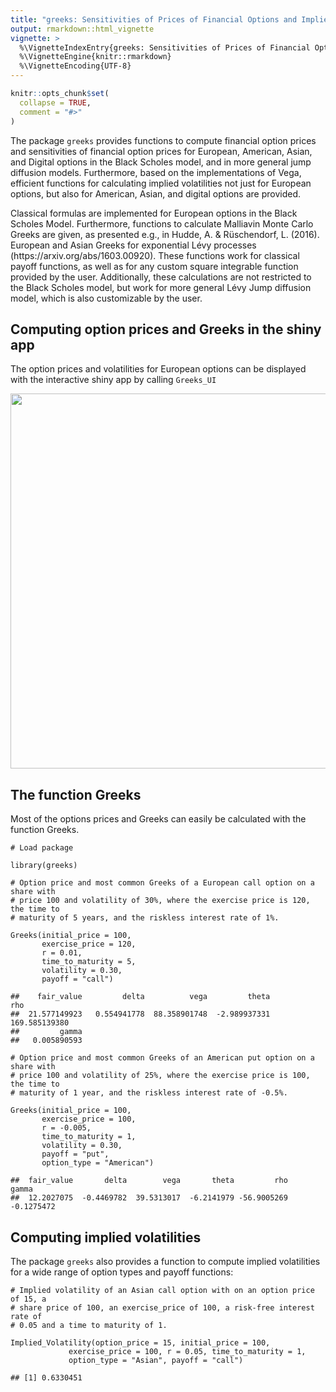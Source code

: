 ---
title: "greeks: Sensitivities of Prices of Financial Options and Implied Volatilities"
output: rmarkdown::html_vignette
vignette: >
  %\VignetteIndexEntry{greeks: Sensitivities of Prices of Financial Options and Implied Volatilities}
  %\VignetteEngine{knitr::rmarkdown}
  %\VignetteEncoding{UTF-8}
---

```{r, include = FALSE}
knitr::opts_chunk$set(
  collapse = TRUE,
  comment = "#>"
)
```

The package `greeks` provides functions to compute financial option prices and
sensitivities of financial option prices for European, American, Asian, and
Digital options in the Black Scholes model, and in more general jump diffusion
models.
Furthermore, based on the implementations of Vega, efficient functions for
calculating implied volatilities not just for European options, but also for
American, Asian, and digital options are provided.

Classical formulas are implemented for European options in the Black Scholes
Model. 
Furthermore, functions to calculate Malliavin Monte Carlo Greeks are given, as
presented e.g., in Hudde, A. & Rüschendorf, L. (2016). 
European and Asian Greeks for exponential Lévy processes
(https://arxiv.org/abs/1603.00920).
These functions work for classical payoff functions, as well as for any custom
square integrable function provided by the user.
Additionally, these calculations are not restricted to the Black Scholes model,
but work for more general Lévy Jump diffusion model, which is also customizable
by the user.

## Computing option prices and Greeks in the shiny app

The option prices and volatilities for European options can be displayed with
the interactive shiny app by calling `Greeks_UI`

<img src="Greeks_UI.png" width="600" class="center">

## The function Greeks

Most of the options prices and Greeks can easily be calculated with the function
Greeks.

    # Load package

    library(greeks)

    # Option price and most common Greeks of a European call option on a share with
    # price 100 and volatility of 30%, where the exercise price is 120, the time to
    # maturity of 5 years, and the riskless interest rate of 1%.

    Greeks(initial_price = 100,
           exercise_price = 120,
           r = 0.01,
           time_to_maturity = 5,
           volatility = 0.30,
           payoff = "call")

    ##    fair_value         delta          vega         theta           rho 
    ##  21.577149923   0.554941778  88.358901748  -2.989937331 169.585139380 
    ##         gamma 
    ##   0.005890593

    # Option price and most common Greeks of an American put option on a share with
    # price 100 and volatility of 25%, where the exercise price is 100, the time to
    # maturity of 1 year, and the riskless interest rate of -0.5%.

    Greeks(initial_price = 100,
           exercise_price = 100,
           r = -0.005,
           time_to_maturity = 1,
           volatility = 0.30,
           payoff = "put",
           option_type = "American")

    ##  fair_value       delta        vega       theta         rho       gamma 
    ##  12.2027075  -0.4469782  39.5313017  -6.2141979 -56.9005269  -0.1275472
    
## Computing implied volatilities

The package `greeks` also provides a function to compute implied volatilities for a wide range of option types and payoff functions:

    # Implied volatility of an Asian call option with on an option price of 15, a
    # share price of 100, an exercise_price of 100, a risk-free interest rate of
    # 0.05 and a time to maturity of 1.
    
    Implied_Volatility(option_price = 15, initial_price = 100,
                 exercise_price = 100, r = 0.05, time_to_maturity = 1,
                 option_type = "Asian", payoff = "call")
    
    ## [1] 0.6330451
